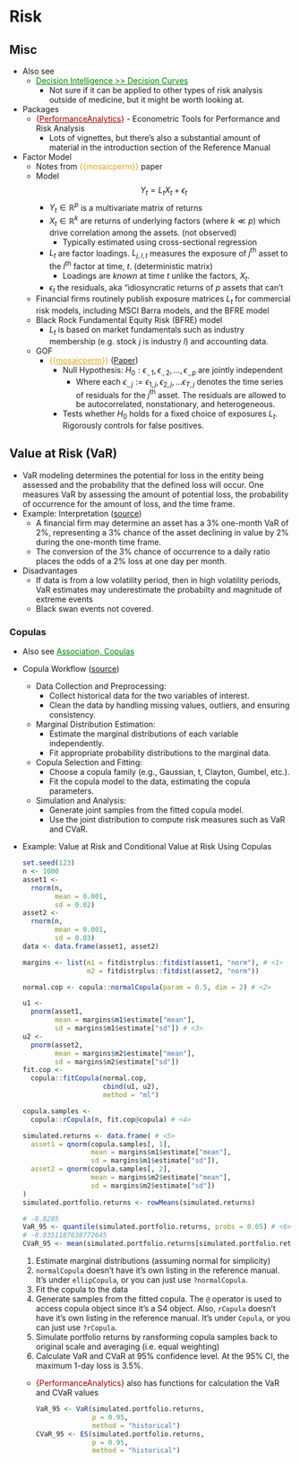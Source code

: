 # Risk {#sec-finance-risk .unnumbered}

## Misc {#sec-finance-risk-misc .unnumbered}

-   Also see
    -   [Decision Intelligence \>\> Decision Curves](decision-intelligence.qmd#sec-decint-deccurv){style="color: green"}
        -   Not sure if it can be applied to other types of risk analysis outside of medicine, but it might be worth looking at.
-   Packages
    -   [{]{style="color: #990000"}[PerformanceAnalytics](https://cran.r-project.org/web/packages/PerformanceAnalytics/index.html){style="color: #990000"}[}]{style="color: #990000"} - Econometric Tools for Performance and Risk Analysis
        -   Lots of vignettes, but there's also a substantial amount of material in the introduction section of the Reference Manual
-   Factor Model
    -   Notes from [{{mosaicperm}}]{style="color: goldenrod"} paper
    -   Model\
        $$
        Y_t = L_t X_t + \epsilon_t
        $$
        -   $Y_t \in \mathbb{R}^p$ is a multivariate matrix of returns
        -   $X_t \in \mathbb{R}^k$ are returns of underlying factors (where $k \ll p$) which drive correlation among the assets. (not observed)
            -   Typically estimated using cross-sectional regression
        -   $L_t$ are factor loadings. $L_{j,l,t}$ measures the exposure of $j^{\text{th}}$ asset to the $l^{\text{th}}$ factor at time, $t$. (deterministic matrix)
            -   Loadings are *known* at time $t$ unlike the factors, $X_t$.
        -   $\epsilon_t$ the residuals, aka "idiosyncratic returns of $p$ assets that can't
    -   Financial firms routinely publish exposure matrices $L_t$ for commercial risk models, including MSCI Barra models, and the BFRE model
    -   Black Rock Fundamental Equity Risk (BFRE) model
        -   $L_t$ is based on market fundamentals such as industry membership (e.g. stock $j$ is industry $l$) and accounting data.
    -   GOF
        -   [{{]{style="color: goldenrod"}[mosaicperm](https://mosaicperm.readthedocs.io/en/latest/){style="color: goldenrod"}[}}]{style="color: goldenrod"} ([Paper](https://arxiv.org/abs/2404.15017))
            -   Null Hypothesis: $H_0: \epsilon_{.,1}, \epsilon_{.,2}, \ldots, \epsilon_{.,p} \; \text{are jointly independent}$
                -   Where each $\epsilon_{.,j} := \epsilon_{1,j}, \epsilon_{2,j}, \ldots \epsilon_{T,j}$ denotes the time series of residuals for the $j^\text{th}$ asset. The residuals are allowed to be autocorrelated, nonstationary, and heterogeneous.
            -   Tests whether $H_0$ holds for a fixed choice of exposures $L_t$. Rigorously controls for false positives.

## Value at Risk (VaR) {#sec-finance-risk-var .unnumbered}

-   VaR modeling determines the potential for loss in the entity being assessed and the probability that the defined loss will occur. One measures VaR by assessing the amount of potential loss, the probability of occurrence for the amount of loss, and the time frame.
-   [Example]{.ribbon-highlight}: Interpretation ([source](https://www.investopedia.com/terms/v/var.asp))
    -   A financial firm may determine an asset has a 3% one-month VaR of 2%, representing a 3% chance of the asset declining in value by 2% during the one-month time frame.
    -   The conversion of the 3% chance of occurrence to a daily ratio places the odds of a 2% loss at one day per month.
-   Disadvantages
    -   If data is from a low volatility period, then in high volatility periods, VaR estimates may underestimate the probabilty and magnitude of extreme events
    -   Black swan events not covered.

### Copulas {#sec-finance-risk-var-cop .unnumbered}

-   Also see [Association, Copulas](https://ercbk.github.io/Data-Science-Notebook/qmd/association-copulas.html){style="color: green"}

-   Copula Workflow ([source](https://chatgpt.com/share/4a17c9f3-e3ec-4ebc-8b9e-fcc38a583dfc))

    -   Data Collection and Preprocessing:
        -   Collect historical data for the two variables of interest.
        -   Clean the data by handling missing values, outliers, and ensuring consistency.
    -   Marginal Distribution Estimation:
        -   Estimate the marginal distributions of each variable independently.
        -   Fit appropriate probability distributions to the marginal data.
    -   Copula Selection and Fitting:
        -   Choose a copula family (e.g., Gaussian, t, Clayton, Gumbel, etc.).
        -   Fit the copula model to the data, estimating the copula parameters.
    -   Simulation and Analysis:
        -   Generate joint samples from the fitted copula model.
        -   Use the joint distribution to compute risk measures such as VaR and CVaR.

-   [Example]{.ribbon-highlight}: Value at Risk and Conditional Value at Risk Using Copulas

    ``` r
    set.seed(123)
    n <- 1000
    asset1 <- 
      rnorm(n, 
            mean = 0.001, 
            sd = 0.02)
    asset2 <- 
      rnorm(n, 
            mean = 0.001, 
            sd = 0.03)
    data <- data.frame(asset1, asset2)

    margins <- list(m1 = fitdistrplus::fitdist(asset1, "norm"), # <1>
                    m2 = fitdistrplus::fitdist(asset2, "norm"))

    normal.cop <- copula::normalCopula(param = 0.5, dim = 2) # <2>

    u1 <- 
      pnorm(asset1, 
            mean = margins$m1$estimate["mean"], 
            sd = margins$m1$estimate["sd"]) # <3>
    u2 <- 
      pnorm(asset2, 
            mean = margins$m2$estimate["mean"], 
            sd = margins$m2$estimate["sd"])
    fit.cop <- 
      copula::fitCopula(normal.cop, 
                        cbind(u1, u2), 
                        method = "ml")

    copula.samples <- 
      copula::rCopula(n, fit.cop@copula) # <4>

    simulated.returns <- data.frame( # <5>
      asset1 = qnorm(copula.samples[, 1], 
                     mean = margins$m1$estimate["mean"], 
                     sd = margins$m1$estimate["sd"]),
      asset2 = qnorm(copula.samples[, 2], 
                     mean = margins$m2$estimate["mean"], 
                     sd = margins$m2$estimate["sd"])
    )
    simulated.portfolio.returns <- rowMeans(simulated.returns)

    # -0.0285
    VaR_95 <- quantile(simulated.portfolio.returns, probs = 0.05) # <6>
    # -0.0351187638772645
    CVaR_95 <- mean(simulated.portfolio.returns[simulated.portfolio.returns <= VaR_95])
    ```

    1.  Estimate marginal distributions (assuming normal for simplicity)
    2.  `normalCopula` doesn't have it's own listing in the reference manual. It's under `ellipCopula`, or you can just use `?normalCopula`.
    3.  Fit the copula to the data
    4.  Generate samples from the fitted copula. The `@` operator is used to access copula object since it's a S4 object. Also, `rCopula` doesn't have it's own listing in the reference manual. It's under `Copula`, or you can just use `?rCopula`.
    5.  Simulate portfolio returns by ransforming copula samples back to original scale and averaging (i.e. equal weighting)
    6.  Calculate VaR and CVaR at 95% confidence level. At the 95% CI, the maximum 1-day loss is 3.5%.

    -   [{PerformanceAnalytics}]{style="color: #990000"} also has functions for calculation the VaR and CVaR values

        ``` r
        VaR_95 <- VaR(simulated.portfolio.returns, 
                      p = 0.95, 
                      method = "historical")
        CVaR_95 <- ES(simulated.portfolio.returns, 
                      p = 0.95, 
                      method = "historical")
        ```

